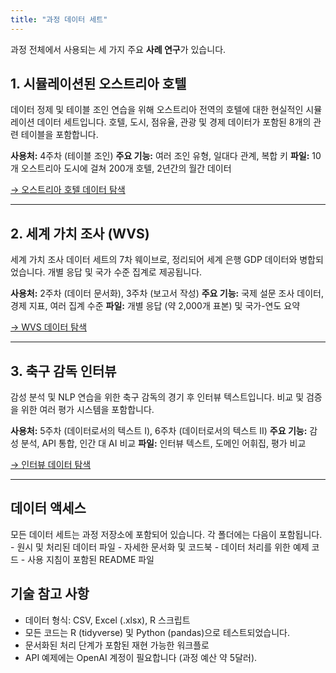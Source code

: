 ```yaml
---
title: "과정 데이터 세트"
---
```


과정 전체에서 사용되는 세 가지 주요 **사례 연구**가 있습니다.

## 1. 시뮬레이션된 오스트리아 호텔

데이터 정제 및 테이블 조인 연습을 위해 오스트리아 전역의 호텔에 대한 현실적인 시뮬레이션 데이터 세트입니다. 호텔, 도시, 점유율, 관광 및 경제 데이터가 포함된 8개의 관련 테이블을 포함합니다.

**사용처:** 4주차 (테이블 조인)
**주요 기능:** 여러 조인 유형, 일대다 관계, 복합 키
**파일:** 10개 오스트리아 도시에 걸쳐 200개 호텔, 2년간의 월간 데이터

[→ 오스트리아 호텔 데이터 탐색](austria-hotels/)

---

## 2. 세계 가치 조사 (WVS)

세계 가치 조사 데이터 세트의 7차 웨이브로, 정리되어 세계 은행 GDP 데이터와 병합되었습니다. 개별 응답 및 국가 수준 집계로 제공됩니다.

**사용처:** 2주차 (데이터 문서화), 3주차 (보고서 작성)
**주요 기능:** 국제 설문 조사 데이터, 경제 지표, 여러 집계 수준
**파일:** 개별 응답 (약 2,000개 표본) 및 국가-연도 요약

[→ WVS 데이터 탐색](VWS/)

---

## 3. 축구 감독 인터뷰

감성 분석 및 NLP 연습을 위한 축구 감독의 경기 후 인터뷰 텍스트입니다. 비교 및 검증을 위한 여러 평가 시스템을 포함합니다.

**사용처:** 5주차 (데이터로서의 텍스트 I), 6주차 (데이터로서의 텍스트 II)
**주요 기능:** 감성 분석, API 통합, 인간 대 AI 비교
**파일:** 인터뷰 텍스트, 도메인 어휘집, 평가 비교

[→ 인터뷰 데이터 탐색](interviews/)

---

## 데이터 액세스

모든 데이터 세트는 과정 저장소에 포함되어 있습니다. 각 폴더에는 다음이 포함됩니다.
- 원시 및 처리된 데이터 파일
- 자세한 문서화 및 코드북
- 데이터 처리를 위한 예제 코드
- 사용 지침이 포함된 README 파일

## 기술 참고 사항

- 데이터 형식: CSV, Excel (.xlsx), R 스크립트
- 모든 코드는 R (tidyverse) 및 Python (pandas)으로 테스트되었습니다.
- 문서화된 처리 단계가 포함된 재현 가능한 워크플로
- API 예제에는 OpenAI 계정이 필요합니다 (과정 예산 약 5달러).